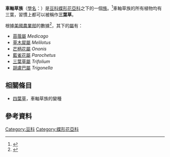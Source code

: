 {{AutoTaxobox
| image = Trifolium repens1.jpg
| image_caption = [[白三葉草|白三葉草]] ''Trifolium repens''
| taxon = Trifolieae
| authority = ([[Heinrich_Georg_Bronn|Bronn]])  [[斯特凡·恩德利歇|Endl.]] ''Fl. Poson.'': 452, 1830
| subdivision_ranks = [[属_(生物)|屬]]
| subdivision =
* 見正文
}}

'''車軸草族'''（[[學名|學名]]：{{lang|la|Trifolieae}}）是[[豆科|豆科]][[蝶形花亞科|蝶形花亞科]]之下的一個[[族_(生物)|族]]。<ref>{{cite web | url=http://db.kib.ac.cn/CNFlora/SearchResult.aspx?CPNI=CPNI-260-032458 | title=车轴草族 | publisher=[[中国科学院|中国科学院]]昆明植物研究所 | work=中国植物物种信息数据库 | accessdate=2013-07-06}}</ref>車軸草族的所有植物均有三葉，習慣上都可以被稱作'''三葉草'''。

根據[[美國農業部|美國農業部]]的數據<ref>{{cite web | url=http://www.ars-grin.gov/cgi-bin/npgs/html/family.pl?1558 | title=Trifolieae | publisher=[[美国农业部|美国农业部]] | work=[[美国种质资源信息网络|美国种质资源信息网络]] | date=2003-01-17 | accessdate=2013-07-06 | deadurl=yes | archiveurl=https://web.archive.org/web/20131021012940/http://www.ars-grin.gov/cgi-bin/npgs/html/family.pl?1558 | archivedate=2013-10-21 }}</ref>，其下的[[属_(生物)|屬]]有：
* [[苜蓿屬|苜蓿屬]] ''Medicago''
* [[草木犀屬|草木犀屬]] ''Melilotus''
* [[芒柄花屬|芒柄花屬]] ''Ononis''
* [[藍雀花屬|藍雀花屬]] ''Parochetus''
* [[三葉草屬|三葉草屬]] ''Trifolium''
* [[胡盧巴屬|胡盧巴屬]] ''Trigonella''

== 相關條目 ==
* [[四葉草|四葉草]]，車軸草族的變種

== 參考資料 ==
{{Reflist}}

{{Wikispecies|Trifolieae}}
{{Commons category|Trifolieae}}
{{Taxonbar|from=Q142863}}

[[Category:豆科|Category:豆科]]
[[Category:蝶形花亞科|Category:蝶形花亞科]]


{{plant-stub}}